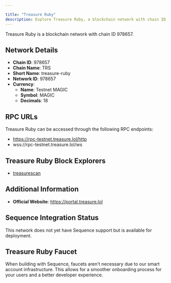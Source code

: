 ```yaml
---

title: "Treasure Ruby"
description: Explore Treasure Ruby, a blockchain network with chain ID 978657. Learn about its native currency, Testnet MAGIC, and how to interact with the network.
---
```




Treasure Ruby is a blockchain network with chain ID 978657.

## Network Details

- **Chain ID**: 978657
- **Chain Name**: TRS
- **Short Name**: treasure-ruby
- **Network ID**: 978657
- **Currency**: 
  - **Name**: Testnet MAGIC
  - **Symbol**: MAGIC
  - **Decimals**: 18

## RPC URLs

Treasure Ruby can be accessed through the following RPC endpoints:

- https://rpc-testnet.treasure.lol/http
- wss://rpc-testnet.treasure.lol/ws

## Treasure Ruby Block Explorers

- [treasurescan](https://testnet.treasurescan.io)

## Additional Information

- **Official Website**: https://portal.treasure.lol

## Sequence Integration Status

This network does not yet have Sequence support but is available for deployment.

## Treasure Ruby Faucet

When building with Sequence, faucets aren't necessary due to our smart account infrastructure. This allows for a smoother onboarding process for your users and a better developer experience.
